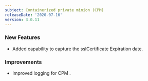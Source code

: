 ```yaml
---
subject: Containerized private minion (CPM)
releaseDate: '2020-07-16'
version: 3.0.11
---
```


### New Features

* Added capability to capture the sslCertificate Expiration date.

### Improvements

* Improved logging for CPM .
